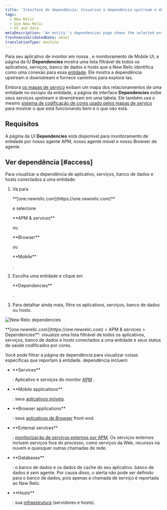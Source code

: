 ```yaml
---
title: 'Interface de dependência: Visualize a dependência upstream e downstream de uma entidade'
tags:
  - New Relic
  - Use New Relic
  - UI and data
metaDescription: 'An entity''s dependencies page shows the selected entity''s upstream and downstream dependencies for apps, services, databases, and hosts.'
freshnessValidatedDate: never
translationType: machine
---
```


Para seu aplicativo de monitor em nossa <InlinePopover type="apm"/>, <InlinePopover type="browser"/>e monitoramento de Mobile UI, a página da IU <DNT>**Dependencies**</DNT> mostra uma lista filtrável de todos os aplicativos, serviços, banco de dados e hosts que a New Relic identifica como uma conexão para essa [entidade](/docs/new-relic-solutions/new-relic-one/core-concepts/what-entity-new-relic). Ele mostra a dependência upstream e downstream e fornece caminhos para explorá-las.

Embora [os mapas de serviço](/docs/understand-dependencies/understand-system-dependencies/service-maps/service-maps-new-relic-one) exibam um mapa dos relacionamentos de uma entidade no escopo da entidade, a página de interface <DNT>**Dependencies**</DNT> exibe seus serviços upstream e downstream em uma tabela. Ele também usa o mesmo [sistema de codificação de cores usado pelos mapas de serviço](/docs/understand-dependencies/understand-system-dependencies/service-maps/service-maps-new-relic-one#alerts) para mostrar o que está funcionando bem e o que não está.

## Requisitos

A página da UI <DNT>**Dependencies**</DNT> está disponível para monitoramento de entidade por nosso agente APM, nosso agente móvel e nosso Browser de agente.

## Ver dependência [#access]

Para visualizar a dependência de aplicativo, serviços, banco de dados e hosts conectados a uma entidade:

1. Vá para

   <DNT>
     **[one.newrelic.com](https://one.newrelic.com)**
   </DNT>

   e selecione

   <DNT>
     **APM & services**
   </DNT>

   ou

   <DNT>
     **Browser**
   </DNT>

   ou

   <DNT>
     **Mobile**
   </DNT>

   .

2. Escolha uma entidade e clique em

   <DNT>
     **Dependencies**
   </DNT>

   .

3. Para detalhar ainda mais, filtre os aplicativos, serviços, banco de dados ou hosts.

<img
  title="omnimapDependencies.png"
  alt="New Relic dependencies"
  src="/images/solutions_screenshot-full_omnimap-dependencies.webp"
/>

<figcaption>
  <DNT>**[one.newrelic.com](https://one.newrelic.com) > APM & services > Dependencies**</DNT>: visualize uma lista filtrável de todos os aplicativos, serviços, banco de dados e hosts conectados a uma entidade e seus status de saúde codificados por cores.
</figcaption>

Você pode filtrar a página de dependência para visualizar coisas específicas que reportam à entidade. dependência incluem:

* <DNT>
    **Services**
  </DNT>

  : Aplicativo e serviços do monitor [APM](/docs/apm) .

* <DNT>
    **Mobile applications**
  </DNT>

  : seus [aplicativos móveis](/docs/mobile-monitoring).

* <DNT>
    **Browser applications**
  </DNT>

  : seus [aplicativos de Browser](/docs/browser) front-end.

* <DNT>
    **External services**
  </DNT>

  : [monitorização de serviços externos por APM](/docs/apm/applications-menu/monitoring/external-services-page). Os serviços externos incluem serviços fora do processo, como serviços da Web, recursos na nuvem e quaisquer outras chamadas de rede.

* <DNT>
    **Databases**
  </DNT>

  : o banco de dados e os dados de cache do seu aplicativo. banco de dados é sem agente. Por causa disso, o alerta não pode ser definido para o banco de dados, pois apenas a chamada de serviço é reportada ao New Relic.

* <DNT>
    **Hosts**
  </DNT>

  : sua [infraestrutura](/docs/infrastructure) (servidores e hosts).
